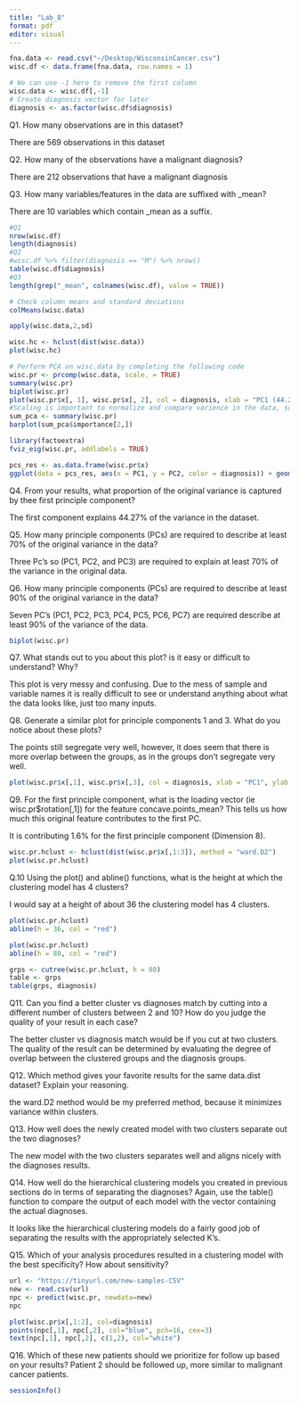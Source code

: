 ```yaml
---
title: "Lab_8"
format: pdf
editor: visual
---
```


```r
fna.data <- read.csv("~/Desktop/WisconsinCancer.csv")
wisc.df <- data.frame(fna.data, row.names = 1)
```

```r
# We can use -1 here to remove the first column
wisc.data <- wisc.df[,-1]
# Create diagnosis vector for later 
diagnosis <- as.factor(wisc.df$diagnosis)
```

Q1. How many observations are in this dataset?

There are 569 observations in this dataset

Q2. How many of the observations have a malignant diagnosis?

There are 212 observations that have a malignant diagnosis

Q3. How many variables/features in the data are suffixed with \_mean?

There are 10 variables which contain \_mean as a suffix.

```r
#Q1
nrow(wisc.df)
length(diagnosis)
#Q2
#wisc.df %>% filter(diagnosis == "M") %>% nrow()
table(wisc.df$diagnosis)
#Q3
length(grep("_mean", colnames(wisc.df), value = TRUE))
```

```r
# Check column means and standard deviations
colMeans(wisc.data)

apply(wisc.data,2,sd)
```

```r
wisc.hc <- hclust(dist(wisc.data))
plot(wisc.hc)
```

```r
# Perform PCA on wisc.data by completing the following code
wisc.pr <- prcomp(wisc.data, scale. = TRUE)
summary(wisc.pr)
biplot(wisc.pr)
plot(wisc.pr$x[, 1], wisc.pr$x[, 2], col = diagnosis, xlab = "PC1 (44.27%)", ylab = "PC2 (18.97%)")
#Scaling is important to normalize and compare varience in the data, so the results arent scued by variables with large variences in their data
sum_pca <- summary(wisc.pr)
barplot(sum_pca$importance[2,])
```

```r
library(factoextra)
fviz_eig(wisc.pr, addlabels = TRUE)
```

```r
pcs_res <- as.data.frame(wisc.pr$x)
ggplot(data = pcs_res, aes(x = PC1, y = PC2, color = diagnosis)) + geom_point() + theme_bw() + scale_color_manual(values = c("tan", "black"))
```

Q4. From your results, what proportion of the original variance is captured by thee first principle component?

The first component explains 44.27% of the variance in the dataset.

Q5. How many principle components (PCs) are required to describe at least 70% of the original variance in the data?

Three Pc's so (PC1, PC2, and PC3) are required to explain at least 70% of the variance in the original data.

Q6. How many principle components (PCs) are required to describe at least 90% of the original variance in the data?

Seven PC's (PC1, PC2, PC3, PC4, PC5, PC6, PC7) are required describe at least 90% of the variance of the data.

```r
biplot(wisc.pr)
```

Q7. What stands out to you about this plot? is it easy or difficult to understand? Why?

This plot is very messy and confusing. Due to the mess of sample and variable names it is really difficult to see or understand anything about what the data looks like, just too many inputs.

Q8. Generate a similar plot for principle components 1 and 3. What do you notice about these plots?

The points still segregate very well, however, it does seem that there is more overlap between the groups, as in the groups don't segregate very well.

```r
plot(wisc.pr$x[,1], wisc.pr$x[,3], col = diagnosis, xlab = "PC1", ylab = "PC3")

```

Q9. For the first principle component, what is the loading vector (ie wisc.pr\$rotation\[,1\]) for the feature concave.points_mean? This tells us how much this original feature contributes to the first PC.

It is contributing 1.6% for the first principle component (Dimension 8).

```r
wisc.pr.hclust <- hclust(dist(wisc.pr$x[,1:3]), method = "ward.D2")
plot(wisc.pr.hclust)
```

Q.10 Using the plot() and abline() functions, what is the height at which the clustering model has 4 clusters?

I would say at a height of about 36 the clustering model has 4 clusters.

```r
plot(wisc.pr.hclust)
abline(h = 36, col = "red")
```

```r
plot(wisc.pr.hclust)
abline(h = 80, col = "red")
```

```r
grps <- cutree(wisc.pr.hclust, h = 80)
table <- grps
table(grps, diagnosis)
```

Q11. Can you find a better cluster vs diagnoses match by cutting into a different number of clusters between 2 and 10? How do you judge the quality of your result in each case?

The better cluster vs diagnosis match would be if you cut at two clusters. The quality of the result can be determined by evaluating the degree of overlap between the clustered groups and the diagnosis groups.

Q12. Which method gives your favorite results for the same data.dist dataset? Explain your reasoning.

the ward.D2 method would be my preferred method, because it minimizes variance within clusters.

Q13. How well does the newly created model with two clusters separate out the two diagnoses?

The new model with the two clusters separates well and aligns nicely with the diagnoses results.

Q14. How well do the hierarchical clustering models you created in previous sections do in terms of separating the diagnoses? Again, use the table() function to compare the output of each model with the vector containing the actual diagnoses.

It looks like the hierarchical clustering models do a fairly good job of separating the results with the appropriately selected K's.

Q15. Which of your analysis procedures resulted in a clustering model with the best specificity? How about sensitivity?

```r
url <- "https://tinyurl.com/new-samples-CSV"
new <- read.csv(url)
npc <- predict(wisc.pr, newdata=new)
npc
```

```r
plot(wisc.pr$x[,1:2], col=diagnosis)
points(npc[,1], npc[,2], col="blue", pch=16, cex=3)
text(npc[,1], npc[,2], c(1,2), col="white")
```

Q16. Which of these new patients should we prioritize for follow up based on your results? Patient 2 should be followed up, more similar to malignant cancer patients.

```r
sessionInfo()
```

